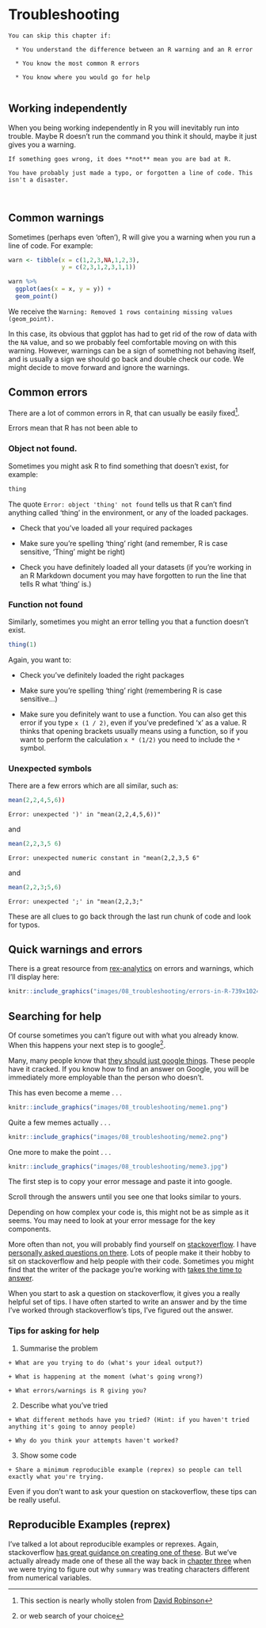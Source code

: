 # Troubleshooting {#trouble}

```block

You can skip this chapter if:

  * You understand the difference between an R warning and an R error
  
  * You know the most common R errors
  
  * You know where you would go for help


```
## Working independently
When you being working independently in R you will inevitably run into trouble. Maybe R doesn't run the command you think it should, maybe it just gives you a warning. 


```block

If something goes wrong, it does **not** mean you are bad at R. 

You have probably just made a typo, or forgotten a line of code. This isn't a disaster. 



```


## Common warnings {#trouble_warnings}
Sometimes (perhaps even 'often'), R will give you a warning when you run a line of code. For example:

```r

warn <- tibble(x = c(1,2,3,NA,1,2,3),
               y = c(2,3,1,2,3,1,1))

warn %>% 
  ggplot(aes(x = x, y = y)) +
  geom_point()

```

We receive the `Warning: Removed 1 rows containing missing values (geom_point).`

In this case, its obvious that ggplot has had to get rid of the row of data with the `NA` value, and so we probably feel comfortable moving on with this warning. However, warnings can be a sign of something not behaving itself, and is usually a sign we should go back and double check our code. We might decide to move forward and ignore the warnings. 



## Common errors {#trouble_errors}
There are a lot of common errors in R, that can usually be easily fixed^[This section is nearly wholly stolen from [David Robinson](http://varianceexplained.org/courses/errors/)]. 

Errors mean that R has not been able to 

### Object not found.
Sometimes you might ask R to find something that doesn't exist, for example:

```r

thing

```

The quote `Error: object 'thing' not found` tells us that R can't find anything called 'thing' in the environment, or any of the loaded packages. 

  * Check that you've loaded all your required packages
  
  * Make sure you're spelling 'thing' right (and remember, R is case sensitive, 'Thing' might be right)
  
  * Check you have definitely loaded all your datasets (if you're working in an R Markdown document you may have forgotten to run the line that tells R what 'thing' is.)
  
### Function not found
Similarly, sometimes you might an error telling you that a function doesn't exist. 

```r

thing(1)

```

Again, you want to:

  * Check you've definitely loaded the right packages
  
  * Make sure you're spelling 'thing' right (remembering R is case sensitive...)
  
  * Make sure you definitely want to use a function. You can also get this error if you type `x (1 / 2)`, even if you've predefined 'x' as a value. R thinks that opening brackets usually means using a function, so if you want to perform the calculation `x * (1/2)` you need to include the `*` symbol.
  
  
### Unexpected symbols

There are a few errors which are all similar, such as:

```r
mean(2,2,4,5,6))
```
`Error: unexpected ')' in "mean(2,2,4,5,6))"`


and


```r

mean(2,2,3,5 6)

```
`Error: unexpected numeric constant in "mean(2,2,3,5 6"`

and

```r
mean(2,2,3;5,6)

```
`Error: unexpected ';' in "mean(2,2,3;"`

These are all clues to go back through the last run chunk of code and look for typos. 


## Quick warnings and errors

There is a great resource from [rex-analytics](http://rex-analytics.com/decoding-error-messages-r/) on errors and warnings, which I'll display here:

```r

knitr::include_graphics("images/08_troubleshooting/errors-in-R-739x1024.png")

```




## Searching for help
Of course sometimes you can't figure out with what you already know. When this happens your next step is to google^[or web search of your choice].

Many, many people know that [they should just google things](https://dev.to/dvddpl/am-i-an-expert-developer-or-just-an-expert-googler-4390). These people have it cracked. If you know how to find an answer on Google, you will be immediately more employable than the person who doesn't. 

This has even become a meme . . .


```r

knitr::include_graphics("images/08_troubleshooting/meme1.png")

```

Quite a few memes actually . . .

```r

knitr::include_graphics("images/08_troubleshooting/meme2.png")

```

One more to make the point  . . . 


```r

knitr::include_graphics("images/08_troubleshooting/meme3.jpg")

```


The first step is to copy your error message and paste it into google. 

Scroll through the answers until you see one that looks similar to yours. 


Depending on how complex your code is, this might not be as simple as it seems. You may need to look at your error message for the key components. 

More often than not, you will probably find yourself on [stackoverflow](https://stackoverflow.com/). I have [personally asked questions on there](https://stackoverflow.com/questions/56036568/how-to-use-fct-relevel-with-mutate-at-syntax). Lots of people make it their hobby to sit on stackoverflow and help people with their code. Sometimes you might find that the writer of the package you're working with [takes the time to answer](https://stackoverflow.com/questions/50375791/passing-top-n-and-arrange-to-ggplot-dplyr).


When you start to ask a question on stackoverflow, it gives you a really helpful set of tips. I have often started to write an answer and by the time I've worked through stackoverflow's tips, I've figured out the answer.


### Tips for asking for help {#trouble_help}

  1. Summarise the problem
  
    + What are you trying to do (what's your ideal output?)
    
    + What is happening at the moment (what's going wrong?)
    
    + What errors/warnings is R giving you?
    
  2. Describe what you've tried
  
    + What different methods have you tried? (Hint: if you haven't tried anything it's going to annoy people)
    
    + Why do you think your attempts haven't worked?
    
  3. Show some code
  
    + Share a minimum reproducible example (reprex) so people can tell exactly what you're trying. 


Even if you don't want to ask your question on stackoverflow, these tips can be really useful. 


## Reproducible Examples (reprex) {#trouble_reprex}

I've talked a lot about reproducible examples or reprexes. Again, stackoverflow [has great guidance on creating one of these](https://stackoverflow.com/help/minimal-reproducible-example). But we've actually already made one of these all the way back in [chapter three](#ex_createdata) when we were trying to figure out why `summary` was treating characters different from numerical variables. 